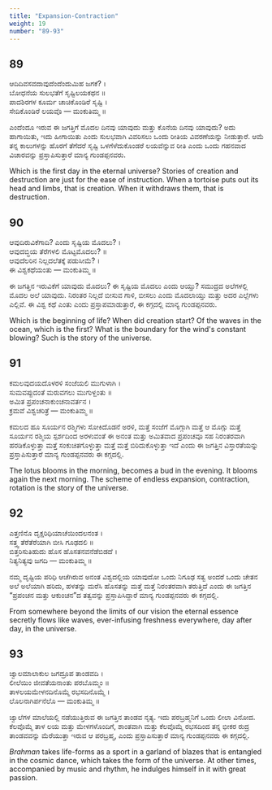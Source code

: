 ```yaml
---
title: "Expansion-Contraction"
weight: 19
number: "89-93"
---
```


## 89

ಆದಿದಿವಸವದಾವುದೆಂದೆಂದುಮಿಹ ಜಗಕೆ? ।  
ಬೋಧನೆಯ ಸುಲಭತೆಗೆ ಸೃಷ್ಟಿಲಯಕಥನ ॥  
ಪಾದಶಿರಗಳ ಕೂರ್ಮ ಚಾಚಿಕೊಂಡಿರೆ ಸೃಷ್ಟಿ ।  
ಸೇದಿಕೊಂಡಿರೆ ಲಯವೊ — ಮಂಕುತಿಮ್ಮ ॥

ಎಂದೆಂದೂ ಇರುವ ಈ ಜಗತ್ತಿಗೆ ಮೊದಲ ದಿನವು ಯಾವುದು ಮತ್ತು ಕೊನೆಯ ದಿನವು ಯಾವುದು? ಅದು ಹಾಗಾಯಿತು, ಇದು ಹೀಗಾಯಿತು ಎಂದು ಸುಲಭವಾಗಿ ವಿವರಿಸಲು ಒಂದು ರೀತಿಯ ವಿವರಣೆಯನ್ನು ನೀಡುತ್ತಾರೆ. ಆಮೆ ತನ್ನ ಕಾಲುಗಳನ್ನು ಹೊರಗೆ ತೆಗೆದರೆ ಸೃಷ್ಟಿ ಒಳಗೆಳೆದುಕೊಂಡರೆ ಲಯವೆನ್ನುವ ರೀತಿ ಎಂದು ಒಂದು ಗಹನವಾದ ವಿಚಾರವನ್ನು ಪ್ರಸ್ತಾಪಿಸುತ್ತಾರೆ ಮಾನ್ಯ ಗುಂಡಪ್ಪನವರು.

Which is the first day in the eternal universe? Stories of creation and destruction are just for the ease of instruction. When a tortoise puts out its head and limbs, that is creation. When it withdraws them, that is destruction.

## 90

ಆವುದಿರುವಿಕೆಗಾದಿ? ಎಂದು ಸೃಷ್ಟಿಯ ಮೊದಲು? ।  
ಆವುದಬ್ಧಿಯ ತೆರೆಗಳಲಿ ಮೊಟ್ಟಮೊದಲು? ॥  
ಆವುದೆಲರಿನ ನಿಲ್ಲದಲೆತಕ್ಕೆ ಪಡುಸೀಮೆ? ।  
ಈ ವಿಶ್ವಕಥೆಯಂತು — ಮಂಕುತಿಮ್ಮ ॥

ಈ ಜಗತ್ತಿನ ಇರುವಿಕೆಗೆ ಯಾವುದು ಮೊದಲು? ಈ ಸೃಷ್ಟಿಯ ಮೊದಲು ಎಂದು ಆಯ್ತು? ಸಮುದ್ರದ ಅಲೆಗಳಲ್ಲಿ ಮೊದಲ ಅಲೆ ಯಾವುದು. ನಿರಂತರ ನಿಲ್ಲದೆ ಬೀಸುವ ಗಾಳಿ, ಬೀಸಲು ಎಂದು ಮೊದಲಾಯ್ತು ಮತ್ತು ಅದರ ಎಲ್ಲೆಗಳು ಎಲ್ಲಿವೆ. ಈ ವಿಶ್ವ ಕಥೆ ಎಂತು ಎಂದು ಪ್ರಸ್ತಾಪಮಾಡುತ್ತಾರೆ, ಈ ಕಗ್ಗದಲ್ಲಿ ಮಾನ್ಯ ಗುಂಡಪ್ಪನವರು.

Which is the beginning of life? When did creation start? Of the waves in the ocean, which is the first? What is the boundary for the wind's constant blowing? Such is the story of the universe.

## 91

ಕಮಲವುದಯದೊಳರಳಿ ಸಂಜೆಯಲಿ ಮುಗುಳಾಗಿ ।  
ಸುಮವಪ್ಪುದಂತೆ ಮರುವಗಲು ಮುಗುಳ್ದಂತು ॥  
ಅಮಿತ ಪ್ರಪಂಚನಾಕುಂಚನಾವರ್ತನ ।  
ಕ್ರಮವೆ ವಿಶ್ವಚರಿತ್ರೆ — ಮಂಕುತಿಮ್ಮ ॥

ಕಮಲದ ಹೂ ಸೂರ್ಯನ ರಶ್ಮಿಗಳು ಸೋಕಿದೊಡನೆ ಅರಳಿ, ಮತ್ತೆ ಸಂಜೆಗೆ ಮೊಗ್ಗಾಗಿ ಮತ್ತೆ ಆ ಮೊಗ್ಗು ಮತ್ತೆ ಸೂರ್ಯನ ರಶ್ಮಿಯ ಸ್ಪರ್ಶದಿಂದ ಅರಳುವಂತೆ ಈ ಅನಂತ ಮತ್ತು ಅಮಿತವಾದ ಪ್ರಪಂಚವೂ ಸಹ ನಿರಂತರವಾಗಿ ಹರಡಿಕೊಳ್ಳುತ್ತಾ ಮತ್ತೆ ಸಂಕುಚಿತಗೊಳ್ಳುತ್ತಾ ಮತ್ತೆ ಮತ್ತೆ ಬಿರಿದುಕೊಳ್ಳುತ್ತಾ ಇದೆ ಎಂದು ಈ ಜಗತ್ತಿನ ವಿಸ್ತಾರತೆಯನ್ನು ಪ್ರಸ್ತಾಪಿಸುತ್ತಾರೆ ಮಾನ್ಯ ಗುಂಡಪ್ಪನವರು ಈ ಕಗ್ಗದಲ್ಲಿ.

The lotus blooms in the morning, becomes a bud in the evening. It blooms again the next morning. The scheme of endless expansion, contraction, rotation is the story of the universe.

## 92

ಎತ್ತಣಿನೊ ದೃಕ್ಷರಿಧಿಯಾಚೆಯಿಂದಲನಂತ ।  
ಸತ್ತ್ವ ತೆರೆತೆರೆಯಾಗಿ ಬೀಸಿ ಗೂಢದಲಿ ॥  
ಬಿತ್ತರಿಸುತಿಹುದು ಹೊಸ ಹೊಸತನವನೆಡೆಬಿಡದೆ ।  
ನಿತ್ಯನಿತ್ಯವು ಜಗದಿ — ಮಂಕುತಿಮ್ಮ ॥

ನಮ್ಮ ದೃಷ್ಟಿಯ ಪರಿಧಿ ಆಚೆಗಿರುವ ಅನಂತ ವಿಶ್ವದಲ್ಲಿಯ ಯಾವುದೋ ಒಂದು ನಿಗೂಢ ಸತ್ವ ಅಂದರೆ ಒಂದು ಚೇತನ ಅಲೆ ಅಲೆಯಾಗಿ ಹರಿದು, ಹಳತನ್ನು ಮರೆಸಿ ಹೊಸತನ್ನು ಮತ್ತೆ ಮತ್ತೆ ನಿರಂತರವಾಗಿ ತರುತ್ತಿದೆ ಎಂದು ಈ ಜಗತ್ತಿನ “ಪ್ರಪಂಚನ ಮತ್ತು ಆಕುಂಚನ”ದ ತತ್ವವನ್ನು ಪ್ರಸ್ತಾಪಿಸಿದ್ದಾರೆ ಮಾನ್ಯ ಗುಂಡಪ್ಪನವರು ಈ ಕಗ್ಗದಲ್ಲಿ.

From somewhere beyond the limits of our vision the eternal essence secretly flows like waves, ever-infusing freshness everywhere, day after day, in the universe.

## 93

ಜ್ವಾಲಮಾಲಾಕುಲ ಜಗದ್ರೂಪ ತಾಂಡವದಿ ।  
ಲೀಲೆಯಿಂ ಜೀವತೆಯನಾಂತು ಪರಬೊಮ್ಮಂ ॥  
ತಾಳಲಯಮೇಳನದಿನೊಮ್ಮೆ ರಭಸದಿನೊಮ್ಮೆ ।  
ಲೊಲನಾಗಿರ್ಪನೆಲೊ — ಮಂಕುತಿಮ್ಮ ॥

ಜ್ವಾಲೆಗಳ ಮಾಲೆಯಲ್ಲಿ ನಡೆಯುತ್ತಿರುವ ಈ ಜಗತ್ತಿನ ತಾಂಡವ ನೃತ್ಯ. ಇದು ಪರಬ್ರಹ್ಮನಿಗೆ ಒಂದು ಲೀಲಾ ವಿನೋದ. ಕೆಲವೊಮ್ಮೆ ತಾಳ ಲಯ ಮತ್ತು ಮೇಳಗಳೊಂದಿಗೆ, ಶಾಂತವಾಗಿ ಮತ್ತು ಕೆಲವೊಮ್ಮೆ ರಭಸದಿಂದ ತನ್ನ ಭೀಕರ ರುದ್ರ ತಾಂಡವವನ್ನು ಮೆರೆಯುತ್ತಾ ಇರುವ ಆ ಪರಬ್ರಹ್ಮ, ಎಂದು ಪ್ರಸ್ತಾಪಿಸುತ್ತಾರೆ ಮಾನ್ಯ ಗುಂಡಪ್ಪನವರು ಈ ಕಗ್ಗದಲ್ಲಿ.

_Brahman_ takes life-forms as a sport in a garland of blazes that is entangled in the cosmic dance, which takes the form of the universe. At other times, accompanied by music and rhythm, he indulges himself in it with great passion.
